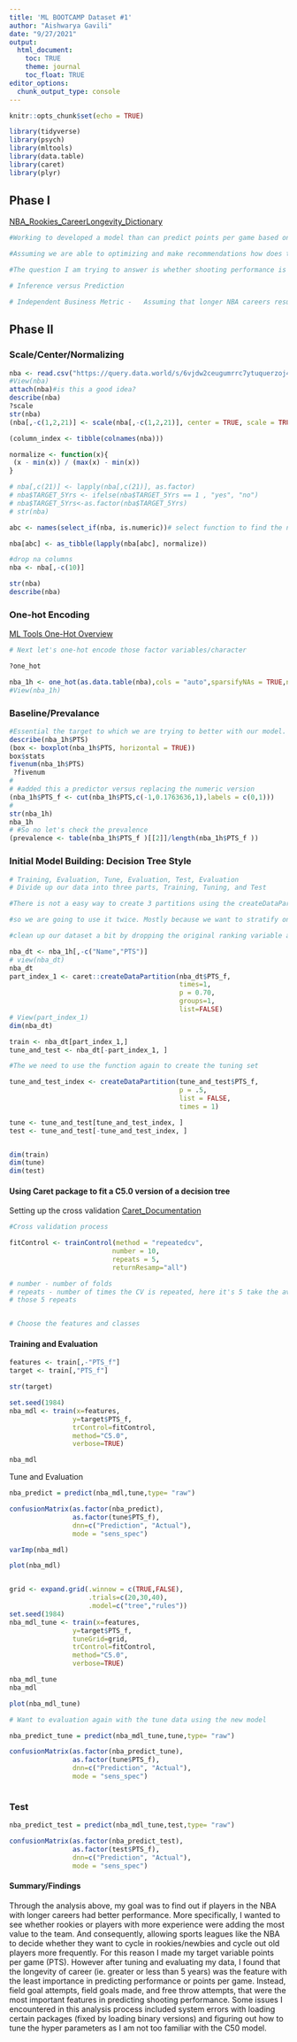 ```yaml
---
title: 'ML BOOTCAMP Dataset #1'
author: "Aishwarya Gavili"
date: "9/27/2021"
output:
  html_document:
    toc: TRUE
    theme: journal
    toc_float: TRUE
editor_options: 
  chunk_output_type: console
---
```


```r
knitr::opts_chunk$set(echo = TRUE)
```

```r
library(tidyverse)
library(psych)
library(mltools)
library(data.table)
library(caret)
library(plyr)
```

## Phase I
[NBA_Rookies_CareerLongevity_Dictionary](https://query.data.world/s/656zpxg6cfutn6ze5sxebmhcoxyby5)

```r
#Working to developed a model than can predict points per game based on if career length is >= 5 years or if career length is < 5 years. 

#Assuming we are able to optimizing and make recommendations how does this translate into a business context?

#The question I am trying to answer is whether shooting performance is correlated to the length of a basketball player's career.  Just because a player has been on a team for a while, does it mean they are still adding value with being consistently strong in their shooting performances? If not, is it better to cycle players, specifically rookies, more often?

# Inference versus Prediction 

# Independent Business Metric -   Assuming that longer NBA careers results in better shooting performance (points per game), can we predict shooting performance based on longevity of NBA career?

```

## Phase II 

### Scale/Center/Normalizing

```r
nba <- read.csv("https://query.data.world/s/6vjdw2ceugumrrc7ytuquerzoj4jux", header=TRUE, stringsAsFactors=FALSE)
#View(nba)
attach(nba)#is this a good idea? 
describe(nba)
?scale
str(nba)
(nba[,-c(1,2,21)] <- scale(nba[,-c(1,2,21)], center = TRUE, scale = TRUE)) #center and standardized 

(column_index <- tibble(colnames(nba)))

normalize <- function(x){
 (x - min(x)) / (max(x) - min(x))
}

# nba[,c(21)] <- lapply(nba[,c(21)], as.factor)
# nba$TARGET_5Yrs <- ifelse(nba$TARGET_5Yrs == 1 , "yes", "no")
# nba$TARGET_5Yrs<-as.factor(nba$TARGET_5Yrs)
# str(nba)

abc <- names(select_if(nba, is.numeric))# select function to find the numeric variables 

nba[abc] <- as_tibble(lapply(nba[abc], normalize))

#drop na columns
nba <- nba[,-c(10)]

str(nba)
describe(nba)

```

### One-hot Encoding 
[ML Tools One-Hot Overview](https://www.rdocumentation.org/packages/mltools/versions/0.3.5/topics/one_hot)

```r
# Next let's one-hot encode those factor variables/character 

?one_hot

nba_1h <- one_hot(as.data.table(nba),cols = "auto",sparsifyNAs = TRUE,naCols = TRUE,dropCols = TRUE,dropUnusedLevels = TRUE)
#View(nba_1h)
```

### Baseline/Prevalance 

```r
#Essential the target to which we are trying to better with our model. 
describe(nba_1h$PTS)
(box <- boxplot(nba_1h$PTS, horizontal = TRUE)) 
box$stats
fivenum(nba_1h$PTS)
 ?fivenum
# 
# #added this a predictor versus replacing the numeric version
(nba_1h$PTS_f <- cut(nba_1h$PTS,c(-1,0.1763636,1),labels = c(0,1)))
# 
str(nba_1h)
nba_1h
# #So no let's check the prevalence 
(prevalence <- table(nba_1h$PTS_f )[[2]]/length(nba_1h$PTS_f ))

```
### Initial Model Building: Decision Tree Style  

```r
# Training, Evaluation, Tune, Evaluation, Test, Evaluation
# Divide up our data into three parts, Training, Tuning, and Test

#There is not a easy way to create 3 partitions using the createDataPartitions

#so we are going to use it twice. Mostly because we want to stratify on the variable we are working to predict. What does that mean?  

#clean up our dataset a bit by dropping the original ranking variable and the nba name which we can't really use. 

nba_dt <- nba_1h[,-c("Name","PTS")]
# view(nba_dt)
nba_dt
part_index_1 <- caret::createDataPartition(nba_dt$PTS_f,
                                           times=1,
                                           p = 0.70,
                                           groups=1,
                                           list=FALSE)
# View(part_index_1)
dim(nba_dt)

train <- nba_dt[part_index_1,]
tune_and_test <- nba_dt[-part_index_1, ]

#The we need to use the function again to create the tuning set 

tune_and_test_index <- createDataPartition(tune_and_test$PTS_f,
                                           p = .5,
                                           list = FALSE,
                                           times = 1)

tune <- tune_and_test[tune_and_test_index, ]
test <- tune_and_test[-tune_and_test_index, ]


dim(train)
dim(tune)
dim(test)


```

#### Using Caret package to fit a C5.0 version of a decision tree
Setting up the cross validation
[Caret_Documentation](http://topepo.github.io/caret/train-models-by-tag.html#Tree_Based_Model)
```r
#Cross validation process 

fitControl <- trainControl(method = "repeatedcv",
                          number = 10,
                          repeats = 5, 
                          returnResamp="all") 

# number - number of folds
# repeats - number of times the CV is repeated, here it's 5 take the average of
# those 5 repeats


# Choose the features and classes

```


#### Training and Evaluation 

```r
features <- train[,-"PTS_f"]
target <- train[,"PTS_f"]

str(target)

set.seed(1984)
nba_mdl <- train(x=features,
                y=target$PTS_f,
                trControl=fitControl,
                method="C5.0",
                verbose=TRUE)

nba_mdl

```

Tune and Evaluation
```r
nba_predict = predict(nba_mdl,tune,type= "raw")

confusionMatrix(as.factor(nba_predict), 
                as.factor(tune$PTS_f), 
                dnn=c("Prediction", "Actual"), 
                mode = "sens_spec")

varImp(nba_mdl)

plot(nba_mdl)


grid <- expand.grid(.winnow = c(TRUE,FALSE), 
                    .trials=c(20,30,40), 
                    .model=c("tree","rules"))
set.seed(1984)
nba_mdl_tune <- train(x=features,
                y=target$PTS_f,
                tuneGrid=grid,
                trControl=fitControl,
                method="C5.0",
                verbose=TRUE)

nba_mdl_tune
nba_mdl

plot(nba_mdl_tune)

# Want to evaluation again with the tune data using the new model 

nba_predict_tune = predict(nba_mdl_tune,tune,type= "raw")

confusionMatrix(as.factor(nba_predict_tune), 
                as.factor(tune$PTS_f), 
                dnn=c("Prediction", "Actual"), 
                mode = "sens_spec")



```

### Test
```r
nba_predict_test = predict(nba_mdl_tune,test,type= "raw")

confusionMatrix(as.factor(nba_predict_test), 
                as.factor(test$PTS_f), 
                dnn=c("Prediction", "Actual"), 
                mode = "sens_spec")

```


#### Summary/Findings

Through the analysis above, my goal was to find out if players in the NBA with longer careers had better performance.  More specifically, I wanted to see whether rookies or players with more experience were adding the most value to the team.  And consequently, allowing sports leagues like the NBA to decide whether they want to cycle in rookies/newbies and cycle out old players more frequently.  For this reason I made my target variable points per game (PTS).  However after tuning and evaluating my data, I found that the longevity of career (ie. greater or less than 5 years) was the feature with the least importance in predicting performance or points per game.  Instead, field goal attempts, field goals made, and free throw attempts, that were the most important features in predicting shooting performance. Some issues I encountered in this analysis process included system errors with loading certain packages (fixed by loading binary versions) and figuring out how to tune the hyper parameters as I am not too familiar with the C50 model.


